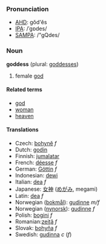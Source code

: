 ===Pronunciation===
*[[w:AHD|AHD]]: gŏd'ĕs
*[[w:IPA|IPA]]: /ˈgɒdes/
*[[w:SAMPA|SAMPA]]: /"gQdes/

=== Noun ===
'''goddess''' (plural: [[goddesses]])

#female [[god]]

====Related terms====
*[[god]]
*[[woman]]
*[[heaven]]

==== Translations ====
*Czech: [[bohyně]] ''f''
*Dutch: [[godin]]
*Finnish: [[jumalatar]]
*French: [[déesse]] ''f''
*German: [[Göttin]] ''f''
*Indonesian: [[dewi]]
*Italian: [[dea]] ''f''
*Japanese: [[女神]] ([[めがみ]], megami)
*Latin: [[dea]] ''f''
*Norwegian ([[bokmål]]): [[gudinne]] ''m/f''
*Norwegian ([[nynorsk]]): [[gudinne]] ''f''
*Polish: [[bogini]] ''f''
*Romanian:[[zeiţă]] ''f''
*Slovak: [[bohyňa]] ''f''
*Swedish: [[gudinna]] ''c'' (''f'')